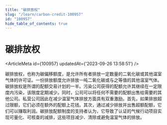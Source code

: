 ```yaml
---
title: "碳排放权"
slug: "/learn/carbon-credit-100957"
id: "100957"
hide_table_of_contents: true
---
```



# 碳排放权

<ArticleMeta id={100957} updatedAt={'2023-09-26 13:58:51'} />
<div className='border-solid border-b border-t-0 my-4 border-[var(--ifm-color-gray-300)]' />

碳排放权，也称为碳偏移额度，是允许所有者排放一定数量的二氧化碳或其他温室气体的许可证。一份排放额度允许排放一吨二氧化碳或与之等值的其他温室气体。碳排放权是所谓的配额交易计划的一半。污染公司获得的配额允许其继续在一定限度内污染，该限度定期减少。同时，公司可以将任何不需要的配额出售给需要的其他公司。私营公司因此在减少温室气体排放方面具有双重激励。首先，如果排放超过限额，它们必须在额外的配额上花钱。其次，通过减少排放并出售超额配额，它们可以赚取利润。碳排放配额制度的支持者认为，它导致了认证的气候行动项目实现可量化、可核查的减排，这些项目减少、清除或避免温室气体的排放。
